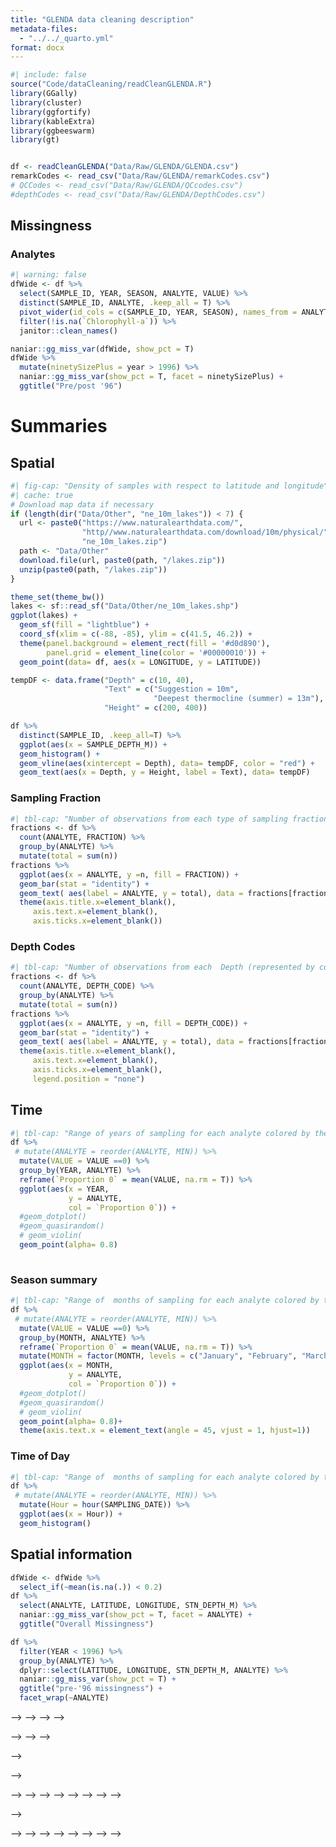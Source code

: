 ```yaml
---
title: "GLENDA data cleaning description"
metadata-files:
  - "../../_quarto.yml"
format: docx
---
```


```r
#| include: false
source("Code/dataCleaning/readCleanGLENDA.R")
library(GGally)
library(cluster)
library(ggfortify)
library(kableExtra)
library(ggbeeswarm)
library(gt)


df <- readCleanGLENDA("Data/Raw/GLENDA/GLENDA.csv")
remarkCodes <- read_csv("Data/Raw/GLENDA/remarkCodes.csv")
# QCCodes <- read_csv("Data/Raw/GLENDA/QCcodes.csv")
#depthCodes <- read_csv("Data/Raw/GLENDA/DepthCodes.csv")
```




## Missingness

### Analytes

```r
#| warning: false
dfWide <- df %>%
  select(SAMPLE_ID, YEAR, SEASON, ANALYTE, VALUE) %>%
  distinct(SAMPLE_ID, ANALYTE, .keep_all = T) %>% 
  pivot_wider(id_cols = c(SAMPLE_ID, YEAR, SEASON), names_from = ANALYTE, values_from = VALUE) %>%
  filter(!is.na(`Chlorophyll-a`)) %>%
  janitor::clean_names()

naniar::gg_miss_var(dfWide, show_pct = T)
dfWide %>%
  mutate(ninetySizePlus = year > 1996) %>%
  naniar::gg_miss_var(show_pct = T, facet = ninetySizePlus) + 
  ggtitle("Pre/post '96")


```

# Summaries
## Spatial 
```r
#| fig-cap: "Density of samples with respect to latitude and longitude"
#| cache: true
# Download map data if necessary
if (length(dir("Data/Other", "ne_10m_lakes")) < 7) {
  url <- paste0("https://www.naturalearthdata.com/",
                "http//www.naturalearthdata.com/download/10m/physical/",
                "ne_10m_lakes.zip")
  path <- "Data/Other"
  download.file(url, paste0(path, "/lakes.zip"))
  unzip(paste0(path, "/lakes.zip"))
}

theme_set(theme_bw())
lakes <- sf::read_sf("Data/Other/ne_10m_lakes.shp")
ggplot(lakes) +
  geom_sf(fill = "lightblue") +
  coord_sf(xlim = c(-88, -85), ylim = c(41.5, 46.2)) +
  theme(panel.background = element_rect(fill = '#d0d890'),
        panel.grid = element_line(color = '#00000010')) +
  geom_point(data= df, aes(x = LONGITUDE, y = LATITUDE))

```

```r
tempDF <- data.frame("Depth" = c(10, 40),
                     "Text" = c("Suggestion = 10m",
                                "Deepest thermocline (summer) = 13m"),
                     "Height" = c(200, 400)) 

df %>%
  distinct(SAMPLE_ID, .keep_all=T) %>%
  ggplot(aes(x = SAMPLE_DEPTH_M)) +
  geom_histogram() + 
  geom_vline(aes(xintercept = Depth), data= tempDF, color = "red") +
  geom_text(aes(x = Depth, y = Height, label = Text), data= tempDF)

```

### Sampling Fraction

```r
#| tbl-cap: "Number of observations from each type of sampling fraction"
fractions <- df %>%
  count(ANALYTE, FRACTION) %>%
  group_by(ANALYTE) %>%
  mutate(total = sum(n))
fractions %>%
  ggplot(aes(x = ANALYTE, y =n, fill = FRACTION)) +
  geom_bar(stat = "identity") +
  geom_text( aes(label = ANALYTE, y = total), data = fractions[fractions$total > 5000 ,], angle =45, size = 2) + 
  theme(axis.title.x=element_blank(),
     axis.text.x=element_blank(),
     axis.ticks.x=element_blank())

```

### Depth Codes

```r
#| tbl-cap: "Number of observations from each  Depth (represented by color)"
fractions <- df %>%
  count(ANALYTE, DEPTH_CODE) %>%
  group_by(ANALYTE) %>%
  mutate(total = sum(n))
fractions %>%
  ggplot(aes(x = ANALYTE, y =n, fill = DEPTH_CODE)) +
  geom_bar(stat = "identity") +
  geom_text( aes(label = ANALYTE, y = total), data = fractions[fractions$total > 2500 ,], angle =45, size = 2) + 
  theme(axis.title.x=element_blank(),
     axis.text.x=element_blank(),
     axis.ticks.x=element_blank(),
     legend.position = "none")

```

## Time
```r
#| tbl-cap: "Range of years of sampling for each analyte colored by the proportion of zeros that were observed"
df %>%
 # mutate(ANALYTE = reorder(ANALYTE, MIN)) %>%
  mutate(VALUE = VALUE ==0) %>%
  group_by(YEAR, ANALYTE) %>%
  reframe(`Proportion 0` = mean(VALUE, na.rm = T)) %>% 
  ggplot(aes(x = YEAR,
             y = ANALYTE,
             col = `Proportion 0`)) +
  #geom_dotplot()
  #geom_quasirandom() 
  # geom_violin(
  geom_point(alpha= 0.8)
  
```

### Season summary

```r
#| tbl-cap: "Range of  months of sampling for each analyte colored by the proportion of zeros that were observed"
df %>%
 # mutate(ANALYTE = reorder(ANALYTE, MIN)) %>%
  mutate(VALUE = VALUE ==0) %>%
  group_by(MONTH, ANALYTE) %>%
  reframe(`Proportion 0` = mean(VALUE, na.rm = T)) %>% 
  mutate(MONTH = factor(MONTH, levels = c("January", "February", "March", "April", "June", "July", "August", "September", "October", "November", "December"))) %>%
  ggplot(aes(x = MONTH,
             y = ANALYTE,
             col = `Proportion 0`)) +
  #geom_dotplot()
  #geom_quasirandom() 
  # geom_violin(
  geom_point(alpha= 0.8)+
  theme(axis.text.x = element_text(angle = 45, vjust = 1, hjust=1))

```

### Time of Day

```r
#| tbl-cap: "Range of  months of sampling for each analyte colored by the proportion of zeros that were observed"
df %>%
 # mutate(ANALYTE = reorder(ANALYTE, MIN)) %>%
  mutate(Hour = hour(SAMPLING_DATE)) %>%
  ggplot(aes(x = Hour)) +
  geom_histogram()

```



## Spatial information

```r
dfWide <- dfWide %>%
  select_if(~mean(is.na(.)) < 0.2)
df %>% 
  select(ANALYTE, LATITUDE, LONGITUDE, STN_DEPTH_M) %>%
  naniar::gg_miss_var(show_pct = T, facet = ANALYTE) + 
  ggtitle("Overall Missingness")

df %>% 
  filter(YEAR < 1996) %>%
  group_by(ANALYTE) %>%
  dplyr::select(LATITUDE, LONGITUDE, STN_DEPTH_M, ANALYTE) %>%
  naniar::gg_miss_var(show_pct = T) + 
  ggtitle("pre-'96 missingness") +
  facet_wrap(~ANALYTE)

```


<!-- # Modeling information -->

<!-- ## Marginal correlations of selected covariates -->

<!-- ```{r ggpairs} -->
<!-- #| warning: false -->
<!-- #| fig-caption: "Pairwise correlation for selected variables" -->
<!-- #| cache: true -->

<!-- # lModel <- lm(formula = `Chlorophyll-a` ~ .- SAMPLE_ID, data= dfWide) -->

<!-- ggpairs(dfWide, columns = 2:10, progress = F) -->



<!-- ``` -->

<!-- ## RF Model -->

<!-- ```{r splittingData} -->
<!-- set.seed(222) -->
<!-- dfWide <- janitor::clean_names(dfWide) -->
<!-- ind <- sample(2, nrow(dfWide), replace = TRUE, prob = c(0.7, 0.3)) -->
<!-- train <- dfWide[ind==1,] -->
<!-- test <- dfWide[ind==2,] -->
<!-- ``` -->

<!-- ```{r randomForest} -->
<!-- #| cache: true -->
<!-- #| tbl-cap: "Prediction results on hold out data" -->
<!-- rf <- randomForest::randomForest(chlorophyll_a ~. - sample_id, data=train, proximity=TRUE, na.action = na.omit)  -->
<!-- print(rf) -->
<!-- p <- predict(rf, newdata = test) -->
<!-- caret::postResample(p, test$chlorophyll_a) %>% -->
<!--   as.data.frame() %>% -->
<!--   kable() %>% -->
<!--   kable_paper() -->
<!-- ``` -->

<!-- ## Distributions of selected covariates -->

<!-- ```{r covarDists} -->
<!-- g <- dfWide %>% -->
<!--   pivot_longer(-c(sample_id, year, season)) %>% -->
<!--   ggplot(aes(x = value)) + -->
<!--   geom_histogram() + -->
<!--   facet_wrap(~name, scales = "free") +  -->
<!--   ggtitle("linear scale") -->
<!-- g -->
<!-- g+ scale_x_log10() +ggtitle("log10 scale") -->
<!-- ``` -->

<!-- ```{r spaghetti} -->
<!-- df %>% -->
<!--   filter(ANALYTE == "Chlorophyll-a", DEPTH_CODE == "Surface") %>% -->
<!--   unite("Position", LATITUDE, LONGITUDE) %>% -->
<!--   mutate(SAMPLING_DATE = date(SAMPLING_DATE)) %>% -->
<!--   group_by(SAMPLING_DATE, Position) %>% -->
<!--   reframe(CHLA = mean(VALUE, rm.na=  T)) %>% -->
<!--   ggplot(aes(x = SAMPLING_DATE, y = CHLA, col = factor(Position))) + -->
<!--   geom_line() + -->
<!--   theme(legend.position = "none") + -->
<!--   ggtitle("Spaghetti plot of CHLA over time for each LAT/LONG, Surface samples") -->

<!-- ``` -->

<!-- # Dealing with similar/same analytes -->

<!-- | Similar Analytes                                 | How to resovlve | Reason                        | -->
<!-- |:--------------------------|:---------------------------|:----------------| -->
<!-- | Ammonia-Nitrogen / Ammonium-Nitrogen             |                 |                               | -->
<!-- | Alkalinity / Hardness                            | Drop Hardness   | Hardness has 95% missingness  | -->
<!-- | Nitrogen particulate / Nitrogen sediment         |                 |                               | -->
<!-- | Turbidity / Secchi disc / total suspended solids | Keep Turbidity  | Others have \>90% missingness | -->

<!-- | Phosphorus, Base Extractable as P" ? ???? -->

<!-- -   Phosphorus Total as P -->
<!-- -   Phsophorus particulate/ sediment -->

<!-- <!-- ```{r vizMissing} --> -->
<!-- <!-- dfWide %>% --> -->
<!-- <!--   select(contains("Hardness"), contains("Alkalinity")) %>% --> -->
<!-- <!--   visdat::vis_miss() --> -->

<!-- <!-- dfWide %>% --> -->
<!-- <!--   select(contains("Turbid"), contains("Secchi"), contains("suspended")) %>% --> -->
<!-- <!--   visdat::vis_miss() --> -->


<!-- <!-- ``` --> -->

<!-- <!-- # PCA --> -->

<!-- <!-- ```{r PCA} --> -->
<!-- <!-- dfWideNoMiss <- dfWide %>% --> -->
<!-- <!--   janitor::clean_names() %>% --> -->
<!-- <!--   mutate(lchla = log(chlorophyll_a + 0.01)) %>% --> -->
<!-- <!--   drop_na() --> -->
<!-- <!-- PCA <- dfWideNoMiss %>%  --> -->
<!-- <!--   select(-c(sample_id, season, year, chlorophyll_a, lchla))  %>% --> -->
<!-- <!--   prcomp(center = T, scale=T) --> -->

<!-- <!-- plot(summary(PCA)$importance[2,], xlab= "Principal component", ylab = "% variance explained") --> -->

<!-- <!-- autoplot(PCA, data = dfWideNoMiss, colour = "lchla", --> -->
<!-- <!--          loadings = TRUE, loadings.colour = 'blue', --> -->
<!-- <!--          loadings.label = TRUE, loadings.label.size = 3) --> -->
<!-- <!-- autoplot(PCA, data = dfWideNoMiss, colour = "season", --> -->
<!-- <!--          loadings = TRUE, loadings.colour = 'blue', --> -->
<!-- <!--          loadings.label = TRUE, loadings.label.size = 3) --> -->
<!-- <!-- autoplot(clara(dfWideNoMiss[-c(1,2,3,13)], 2)) --> -->
<!-- <!-- ``` --> -->



